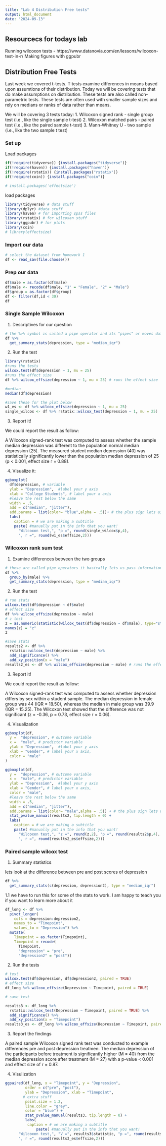 ```yaml
---
title: "Lab 4 Distribution Free tests"
output: html_document
date: "2024-09-13"
---
```


## Resourcecs for todays lab

Running wilcoxon tests
- https://www.datanovia.com/en/lessons/wilcoxon-test-in-r/
Making figures with ggpubr


## Distribution Free Tests

Last week we covered t-tests. T tests examine differences in means based upon assumtions of their distribution. 
Today we will be covering tests that do make assumptions on distribution. These tests are also called non-parametric tests.
These tests are often used with smaller sample sizes and rely on medians or ranks of data rather than means. 

We will be covering 3 tests today:
1. Wilcoxon signed rank - single group test (i.e., like the single sample t-test)
2. Wilcoxon matched pairs - paired test (i.e., like the paired sample t-test)
3. Mann-Whitney U - two sample (i.e., like the two sample t test)

### Set up
Load packages
```r
if(!require(tidyverse)) {install.packages("tidyverse")}
if(!require(haven)) {install.packages("haven")}
if(!require(rstatix)) {install.packages("rstatix")}
if(!require(coin)) {install.packages("coin")}

# install.packages('effectsize')
```
load packages
```r
library(tidyverse) # data stuff
library(dplyr) #data stuff
library(haven) # for importing spss files
library(rstatix) # for wilcoxan stuff
library(ggpubr) # for plots
library(coin)
# library(effectsize)
```


### Import our data
```r
# select the dataset from homework 1
df <- read_sav(file.choose())
```

### Prep our data
```r
df$male = as.factor(df$male)
df$male <- recode(df$male, "1" = "Female", "2" = "Male")
df$group = as.factor(df$group)
df <- filter(df,id < 30)
df
```

### Single Sample Wilcoxon 

1. Descriptives for our question
```r
# the %>% symbol is called a pipe operator and its "pipes" or moves data from one line to another.You'll see why we use this as we keep going. 
df %>% 
  get_summary_stats(depression, type = "median_iqr")
```



2. Run the test
```r
library(rstatix)
#runs the tests 
wilcox.test(df$depression ~ 1, mu = 25)
#runs the effect size
df %>% wilcox_effsize(depression ~ 1, mu = 25) # runs the effect size

#median
median(df$depression)

#save these for the plot below
w1_es <- df %>% wilcox_effsize(depression ~ 1, mu = 25)
single_wilcox <- df %>% rstatix::wilcox_test(depression ~ 1, mu = 25)
```

3. Report it!

We could report the result as follow:

A Wilcoxon signed-rank test was computed to assess whether the sample median depression was different to the population normal median depression (25). The measured student median depression (40) was statistically significantly lower than the population median depression of 25 (p < 0.001, effect size r = 0.88).

4. Visualize it:
```r
ggboxplot(
  df$depression, # variable 
  ylab = "Depression",  #label your y axis
  xlab = "College Students", # label your x axis
  #leave the rest below the same
  width = .5, 
  add = c("median", "jitter"), 
  add.params = list(color= "blue",alpha = .5))+ # the plus sign lets us add more things to our plot when using a ggplot
  labs(
    caption = # we are making a subtitle
    paste( #manually put in the info that you want!
      "Wilcoxon test,", "p =", round(single_wilcox$p,4),
      ", r =", round(w1_es$effsize,2)))
```

### Wilcoxon rank sum test 

1. Examine differences between the two groups
```r
# these are called pipe operators it basically lets us pass information to the next line. 
df %>%
  group_by(male) %>%
  get_summary_stats(depression, type = "median_iqr")
```

2. Run the test

```r
# run stats
wilcox.test(df$depression ~ df$male)
# effect size
df %>% wilcox_effsize(depression ~ male) 
# z test
z = as.numeric(statistic(wilcox_test(df$depression ~ df$male), type="standardized"))
names(z) = "z"
z

#save stats
results2 <- df %>% 
  rstatix::wilcox_test(depression ~ male) %>%
  add_significance() %>%
  add_xy_position(x = "male")
results2_es <- df %>% wilcox_effsize(depression ~ male) # runs the effect size
```

3. Report it!

We could report the result as follow:

A Wilcoxon signed-rank test was computed to assess whether depression differs by sex within a student sample. The median depression in female group was 44 (IQR = 18.50), whereas the median in male group was 39.9 (IQR = 15.25). The Wilcoxon test showed that the difference was not significant (z = -0.36, p = 0.73, effect size r = 0.06).

4. Visualization
```r
ggboxplot(df,
  y =  "depression", # outcome variable
  x =  "male", # predictor variable
  ylab = "Depression",  #label your y axis
  xlab = "Gender", # label your x axis,
  color = "male"
)

ggboxplot(df,
  y =  "depression", # outcome variable
  x =  "male", # predictor variable
  ylab = "Depression",  #label your y axis
  xlab = "Gender", # label your x axis,
  color = "male",
  #leave the rest below the same
  width = .5, 
  add = c("median", "jitter"), 
  add.params = list(color= "male",alpha = .5)) + # the plus sign lets us add more things to our plot when using a ggplot
  stat_pvalue_manual(results2, tip.length = 0) +
  labs(
    caption = # we are making a subtitle
    paste( #manually put in the info that you want!
      "Wilcoxon test,", "z =", round(z,2), "p =", round(results2$p,4),
      ", r =", round(results2_es$effsize,2)))
```

### Paired sample wilcox test

1. Summary statistics

lets look at the difference between pre and post scores of depression
```r
df %>%
  get_summary_stats(c(depression, depression2), type = "median_iqr")
```

1.1 we have to run this for some of the stats to work. I am happy to teach you if you want to learn more about it
```r
df_long <- df %>% 
  pivot_longer(
    cols = depression:depression2,
    names_to = "Timepoint",
    values_to = "Depression") %>%
  mutate(
    Timepoint = as.factor(Timepoint),
    Timepoint = recode(
      Timepoint,
      "depression" = "pre",
      "depression2" = "post"))
```


2. Run the tests

```r
# test
wilcox.test(df$depression, df$depression2, paired = TRUE)
# effect size
df_long %>% wilcox_effsize(Depression ~ Timepoint, paired = TRUE)

# save test

results3 <- df_long %>% 
  rstatix::wilcox_test(Depression ~ Timepoint, paired = TRUE) %>%
  add_significance() %>%
  add_xy_position(x = "Timepoint")
results3_es <- df_long %>% wilcox_effsize(Depression ~ Timepoint, paired = TRUE)
```

3. Report the findings

A paired sample Wilcoxon signed rank test was conducted to example differences pre and post depression treatmen. The median depression of the participants before treatment is significantly higher (M = 40) from the median depression score after treatment (M = 27) with a p-value < 0.001 and effect size of r = 0.87.

4. Visulization
```r
ggpaired(df_long, x = "Timepoint", y = "Depression", 
         order = c("pre", "post"),
         ylab = "Depression", xlab = "Timepoint",
        # extra stuff
         point.size = 1.2,
         line.color = "grey",
         color = "blue") +
         stat_pvalue_manual(results3, tip.length = 0) +
         labs(
          caption = # we are making a subtitle
              paste( #manually put in the info that you want!
      "Wilcoxon test,", "V =", results3$statistic, "p =", round(results3$p,4),
      ", r =", round(results3_es$effsize,2)))
        
```




